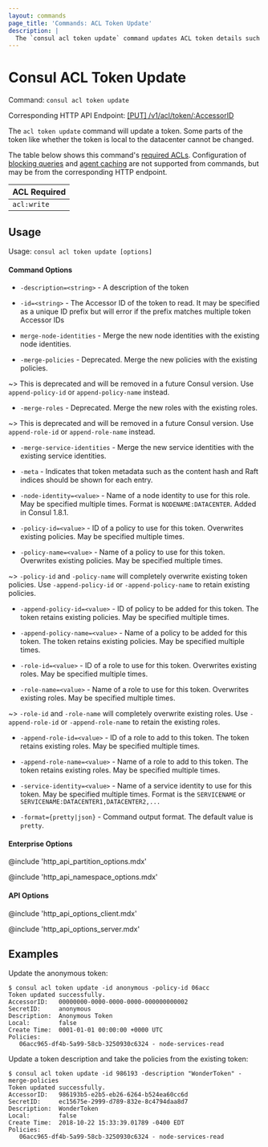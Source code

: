 ```yaml
---
layout: commands
page_title: 'Commands: ACL Token Update'
description: |
  The `consul acl token update` command updates ACL token details such as attached policies, roles, and service identities. Some token details cannot be changed with this command.
---
```


# Consul ACL Token Update

Command: `consul acl token update`

Corresponding HTTP API Endpoint: [\[PUT\] /v1/acl/token/:AccessorID](/consul/api-docs/acl/tokens#update-a-token)

The `acl token update` command will update a token. Some parts of the token like whether the
token is local to the datacenter cannot be changed.

The table below shows this command's [required ACLs](/consul/api-docs/api-structure#authentication). Configuration of
[blocking queries](/consul/api-docs/features/blocking) and [agent caching](/consul/api-docs/features/caching)
are not supported from commands, but may be from the corresponding HTTP endpoint.

| ACL Required |
| ------------ |
| `acl:write`  |

## Usage

Usage: `consul acl token update [options]`

#### Command Options

- `-description=<string>` - A description of the token

- `-id=<string>` - The Accessor ID of the token to read. It may be specified as a
  unique ID prefix but will error if the prefix matches multiple token Accessor IDs

- `merge-node-identities` - Merge the new node identities with the existing node
  identities.

- `-merge-policies` - Deprecated. Merge the new policies with the existing policies.

~> This is deprecated and will be removed in a future Consul version. Use `append-policy-id` or `append-policy-name`
instead.

- `-merge-roles` - Deprecated. Merge the new roles with the existing roles.

~> This is deprecated and will be removed in a future Consul version. Use `append-role-id` or `append-role-name`
instead.

- `-merge-service-identities` - Merge the new service identities with the existing service identities.

- `-meta` - Indicates that token metadata such as the content hash and Raft indices should be
  shown for each entry.

- `-node-identity=<value>` - Name of a node identity to use for this role. May
  be specified multiple times. Format is `NODENAME:DATACENTER`. Added in Consul
  1.8.1.

- `-policy-id=<value>` - ID of a policy to use for this token. Overwrites existing policies. May be specified multiple times.

- `-policy-name=<value>` - Name of a policy to use for this token. Overwrites existing policies. May be specified multiple times.

~> `-policy-id` and `-policy-name` will completely overwrite existing token policies. Use `-append-policy-id` or `-append-policy-name` to retain existing policies.

- `-append-policy-id=<value>` - ID of policy to be added for this token. The token retains existing policies. May be specified multiple times.

- `-append-policy-name=<value>` - Name of a policy to be added for this token. The token retains existing policies. May be specified multiple times.

- `-role-id=<value>` - ID of a role to use for this token. Overwrites existing roles. May be specified multiple times.

- `-role-name=<value>` - Name of a role to use for this token. Overwrites existing roles. May be specified multiple times.

~> `-role-id` and `-role-name` will completely overwrite existing roles. Use `-append-role-id` or `-append-role-name` to retain the existing roles.

- `-append-role-id=<value>` - ID of a role to add to this token. The token retains existing roles. May be specified multiple times.

- `-append-role-name=<value>` - Name of a role to add to this token. The token retains existing roles. May be specified multiple times.

- `-service-identity=<value>` - Name of a service identity to use for this
  token. May be specified multiple times. Format is the `SERVICENAME` or
  `SERVICENAME:DATACENTER1,DATACENTER2,...`

- `-format={pretty|json}` - Command output format. The default value is `pretty`.

#### Enterprise Options

@include 'http_api_partition_options.mdx'

@include 'http_api_namespace_options.mdx'

#### API Options

@include 'http_api_options_client.mdx'

@include 'http_api_options_server.mdx'

## Examples

Update the anonymous token:

```shell-session
$ consul acl token update -id anonymous -policy-id 06acc
Token updated successfully.
AccessorID:   00000000-0000-0000-0000-000000000002
SecretID:     anonymous
Description:  Anonymous Token
Local:        false
Create Time:  0001-01-01 00:00:00 +0000 UTC
Policies:
   06acc965-df4b-5a99-58cb-3250930c6324 - node-services-read
```

Update a token description and take the policies from the existing token:

```shell-session
$ consul acl token update -id 986193 -description "WonderToken" -merge-policies
Token updated successfully.
AccessorID:   986193b5-e2b5-eb26-6264-b524ea60cc6d
SecretID:     ec15675e-2999-d789-832e-8c4794daa8d7
Description:  WonderToken
Local:        false
Create Time:  2018-10-22 15:33:39.01789 -0400 EDT
Policies:
   06acc965-df4b-5a99-58cb-3250930c6324 - node-services-read
```
